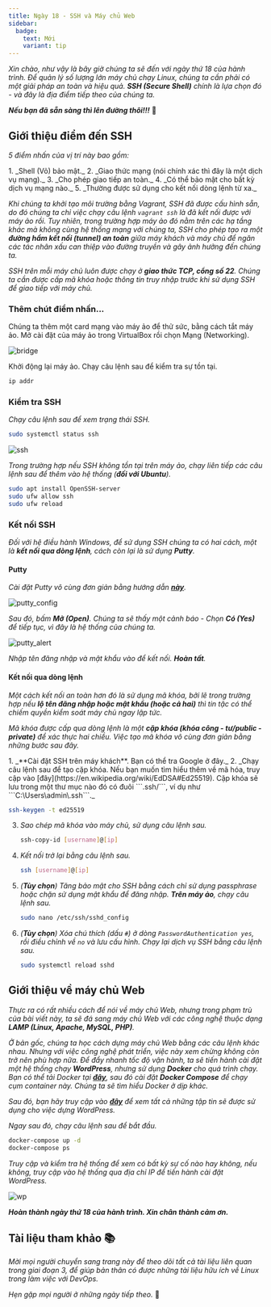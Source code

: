 ```yaml
---
title: Ngày 18 - SSH và Máy chủ Web
sidebar:
  badge:
    text: Mới
    variant: tip  
---
```



_Xin chào, như vậy là bây giờ chúng ta sẽ đến với ngày thứ 18 của hành trình. Để quản lý số
lượng lớn máy chủ chạy Linux, chúng ta cần phải có một giải pháp an toàn và hiệu quả. **SSH 
(Secure Shell)** chính là lựa chọn đó - và đây là địa điểm tiếp theo của chúng ta._

**_Nếu bạn đã sẵn sàng thì lên đường thôi!!!_** 🚗  

## Giới thiệu điểm đến SSH

_5 điểm nhấn của vị trí này bao gồm:_

<Steps> 
1. _Shell (Vỏ) bảo mật._
2. _Giao thức mạng (nói chính xác thì đây là một dịch vụ mạng)._
3. _Cho phép giao tiếp an toàn._
4. _Có thể bảo mật cho bất kỳ dịch vụ mạng nào._
5. _Thường được sử dụng cho kết nối dòng lệnh từ xa._
</Steps>

_Khi chúng ta khởi tạo môi trường bằng Vagrant, SSH đã được cấu hình sẵn, do đó chúng ta chỉ
việc chạy câu lệnh ```vagrant ssh``` là đã kết nối được với máy ảo rồi. Tuy nhiên, trong
trường hợp máy ảo đó nằm trên các hạ tầng khác mà không cùng hệ thống mạng với chúng ta, SSH
cho phép tạo ra một **đường hầm kết nối (tunnel) an toàn** giữa máy khách và máy chủ để ngăn 
các tác nhân xấu can thiệp vào đường truyền và gây ảnh hưởng đến chúng ta._

_SSH trên mỗi máy chủ luôn được chạy ở **giao thức TCP, cổng số 22**. Chúng ta cần được cấp mã 
khóa hoặc thông tin truy nhập trước khi sử dụng SSH để giao tiếp với máy chủ._

### Thêm chút điểm nhấn...

Chúng ta thêm một card mạng vào máy ảo để thử sức, bằng cách tắt máy ảo. Mở cài đặt của máy ảo
trong VirtualBox rồi chọn Mạng (Networking).

![bridge](../../../../assets/linux/bridge_adapter.png)

Khởi động lại máy ảo. Chạy câu lệnh sau để kiểm tra sự tồn tại.

```bash title="Checking IPs..."
ip addr
```

### Kiểm tra SSH

_Chạy câu lệnh sau để xem trạng thái SSH._

```bash title="Checking SSH status..."
sudo systemctl status ssh
```

![ssh](../../../../assets/linux/ssh_status.png)

_Trong trường hợp nếu SSH không tồn tại trên máy ảo, chạy liên tiếp các câu lệnh sau để thêm vào
hệ thống (**đối với Ubuntu**)._

```bash title="Installing SSH..."
sudo apt install OpenSSH-server
sudo ufw allow ssh
sudo ufw reload
```

### Kết nối SSH

_Đối với hệ điều hành Windows, để sử dụng SSH chúng ta có hai cách, một là **kết nối qua dòng 
lệnh**, cách còn lại là sử dụng **Putty**._

#### Putty

_Cài đặt Putty vô cùng đơn giản bằng hướng dẫn **[này](https://www.cuit.columbia.edu/putty)**._ 

![putty_config](../../../../assets/linux/putty_config.png)

_Sau đó, bấm **Mở (Open)**. Chúng ta sẽ thấy một cảnh báo - Chọn **Có (Yes)** để tiếp tục, 
vì đây là hệ thống của chúng ta._

![putty_alert](../../../../assets/linux/putty_alert.png)

_Nhập tên đăng nhập và mật khẩu vào để kết nối. **Hoàn tất**._

#### Kết nối qua dòng lệnh

_Một cách kết nối an toàn hơn đó là sử dụng mã khóa, bởi lẽ trong trường hợp nếu **lộ tên đăng nhập
hoặc mật khẩu (hoặc cả hai)** thì tin tặc có thể chiếm quyền kiểm soát máy chủ ngay lập tức._

_Mã khóa được cấp qua dòng lệnh là một **cặp khóa (khóa công - tư/public - private)** để xác thực hai
chiều. Việc tạo mã khóa vô cùng đơn giản bằng những bước sau đây._

<Steps>
1. _**Cài đặt SSH trên máy khách**. Bạn có thể tra Google ở đây._
2. _Chạy câu lệnh sau để tạo cặp khóa. Nếu bạn muốn tìm hiểu thêm về mã hóa, truy cập vào 
[đây](https://en.wikipedia.org/wiki/EdDSA#Ed25519). Cặp khóa sẽ lưu trong một thư mục nào
đó có đuôi ```.ssh/```, ví dụ như ```C:\Users\admin\.ssh```._

   ```bash title="Creating SSH key pairs..."
   ssh-keygen -t ed25519
   ``` 
3. _Sao chép mã khóa vào máy chủ, sử dụng câu lệnh sau._

   ```bash title="Copying SSH key pairs..."
   ssh-copy-id [username]@[ip]
   ```

4. _Kết nối trở lại bằng câu lệnh sau._

   ```bash title="Connecting via SSH..."
   ssh [username]@[ip]
   ```

5. _(**Tùy chọn**) Tăng bảo mật cho SSH bằng cách chỉ sử dụng passphrase hoặc chặn sử dụng mật
khẩu để đăng nhập. **Trên máy ảo**, chạy câu lệnh sau._

   ```bash title="Removing SSH password authentication method..."
   sudo nano /etc/ssh/sshd_config
   ```

6. _(**Tùy chọn**) Xóa chú thích (dấu ```#```) ở dòng ```PasswordAuthentication yes```, rồi điều 
chỉnh về ```no``` và lưu cấu hình. Chạy lại dịch vụ SSH bằng câu lệnh sau._

   ```bash title="Removing SSH password authentication method..."
   sudo systemctl reload sshd
   ```

</Steps>

## Giới thiệu về máy chủ Web

_Thực ra có rất nhiều cách để nói về máy chủ Web, nhưng trong phạm trù của bài viết này, ta sẽ đá
sang máy chủ Web với các công nghệ thuộc dạng **LAMP (Linux, Apache, MySQL, PHP)**._

_Ở bản gốc, chúng ta học cách dựng máy chủ Web bằng các câu lệnh khác nhau. Nhưng với việc công nghệ
phát triển, việc này xem chừng không còn trở nên phù hợp nữa. Để đẩy nhanh tốc độ vận hành, ta sẽ 
tiến hành cài đặt một hệ thống chạy **WordPress**, nhưng sử dụng **Docker** cho quá trình chạy. Bạn 
có thể tải Docker tại **[đây](https://docker.com/)**, sau đó cài đặt **Docker Compose** để chạy cụm 
container này. Chúng ta sẽ tìm hiểu Docker ở dịp khác._

_Sau đó, bạn hãy truy cập vào 
**[đây](https://github.com/anthony2708/cs101_devops/tree/main/src/assets/linux/code/wordpress)** để 
xem tất cả những tập tin sẽ được sử dụng cho việc dựng WordPress._

_Ngay sau đó, chạy câu lệnh sau để bắt đầu._

```bash title="Running the Compose..."
docker-compose up -d
docker-compose ps
```

_Truy cập và kiểm tra hệ thống để xem có bất kỳ sự cố nào hay không, nếu không, truy cập vào hệ thống
qua địa chỉ IP để tiến hành cài đặt WordPress._

![wp](../../../../assets/linux/wp_language_select.png)

**_Hoàn thành ngày thứ 18 của hành trình. Xin chân thành cảm ơn._**


## Tài liệu tham khảo 📚

_Mời mọi người chuyển sang trang này để theo dõi tất cả tài liệu liên quan trong giai đoạn 3, 
để giúp bản thân có được những tài liệu hữu ích về Linux trong làm việc với DevOps._

<LinkCard
  title="Ngày 18 - Tham khảo"
  href="../../../reference/linux/day14"
/>

_Hẹn gặp mọi người ở những ngày tiếp theo._ 🚀